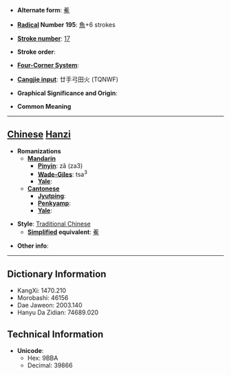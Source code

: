 * '''Alternate form''': [[鲝]]

* '''[[Wiktionary:Chinese radical index| Radical]] Number 195''': [[Wiktionary:Chinese radical index 魚|魚]]+6 strokes

* '''[[Wiktionary:Chinese total strokes index|Stroke number]]''': [[Wiktionary:Chinese total strokes index 17|17]]

* '''Stroke order''': 

* '''[[Wiktionary:Chinese four corner index|Four-Corner System]]''': 

* '''[[Wiktionary:Chinese Cangjie index|Cangjie input]]''': 廿手弓田火 (TQNWF)

* '''Graphical Significance and Origin''': 

* '''Common Meaning'''

----

== [[Chinese]] [[Hanzi]] ==

* '''Romanizations'''
** '''[[Mandarin]]'''
*** '''[[Pinyin]]''': zǎ (za3)
*** '''[[Wade-Giles]]''': tsa<sup>3</sup>
*** '''[[Yale]]''': 
** '''[[Cantonese]]'''
*** '''[[Jyutping]]''':
*** '''[[Penkyamp]]''': 
*** '''[[Yale]]''': 

* '''Style''': [[Traditional Chinese]] 
** '''[[Simplified Chinese|Simplified]] equivalent''': [[鲝]]

* '''Other info''': 

----

== Dictionary Information ==

* KangXi: 1470.210
* Morobashi: 46156
* Dae Jaweon: 2003.140
* Hanyu Da Zidian: 74689.020

== Technical Information ==

* '''Unicode''':
** Hex: 9BBA
** Decimal: 39866